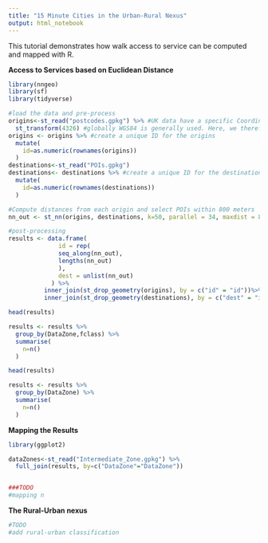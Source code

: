 ```yaml
---
title: "15 Minute Cities in the Urban-Rural Nexus"
output: html_notebook
---
```


This tutorial demonstrates how walk access to service can be computed and mapped with R.


**Access to Services based on Euclidean Distance**
```r
library(nngeo)
library(sf)
library(tidyverse)

#load the data and pre-process
origins<-st_read("postcodes.gpkg") %>% #UK data have a specific Coordinate Reference System (British National Grid)
  st_transform(4326) #globally WGS84 is generally used. Here, we therefore transform the CRS to WGS84 
origins <- origins %>% #create a unique ID for the origins
  mutate(
    id=as.numeric(rownames(origins))
  )
destinations<-st_read("POIs.gpkg") 
destinations<- destinations %>% #create a unique ID for the destinations
  mutate(
    id=as.numeric(rownames(destinations))
  )

#Compute distances from each origin and select POIs within 800 meters 
nn_out <- st_nn(origins, destinations, k=50, parallel = 34, maxdist = 800) 

#post-processing
results <- data.frame(
              id = rep(
              seq_along(nn_out),
              lengths(nn_out)
              ),
              dest = unlist(nn_out)
            ) %>%
          inner_join(st_drop_geometry(origins), by = c("id" = "id"))%>%
          inner_join(st_drop_geometry(destinations), by = c("dest" = "id"))

head(results)

results <- results %>%
  group_by(DataZone,fclass) %>%
  summarise(
    n=n()
  )

head(results)

results <- results %>%
  group_by(DataZone) %>%
  summarise(
    n=n()
  )

```

**Mapping the Results**

```r
library(ggplot2)

dataZones<-st_read("Intermediate_Zone.gpkg") %>%
  full_join(results, by=c("DataZone"="DataZone"))


###TODO
#mapping n

```

**The Rural-Urban nexus**

```r
#TODO
#add rural-urban classification
```

    